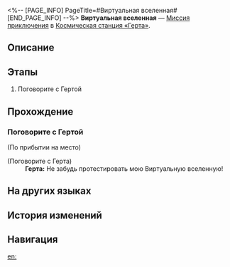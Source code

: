 <%-- [PAGE_INFO]
PageTitle=#Виртуальная вселенная#
[END_PAGE_INFO] --%>
{{Дополнить|Диалоги.}}
{{Миссия Инфобокс
|id              = 4030007
|Название        = 
|Изображение     = Миссия Виртуальная вселенная.png
|Тип             = Миссия приключения
|Событие         = 
|Глава           = 
|Условия         = Завершена [[Миссия приключения]] «[[Виртуальная вселенная I]]»
|Персонажи       = Герта; Первопроходец
|СтартЛокация    = [[Космическая станция «Герта»]] — [[Офис Герты]]
|Мир             = Космическая станция «Герта»
|Предыдущая      = Виртуальная вселенная I
|Следующая       = 
|Награды         = Очки умений*100
}}
'''Виртуальная вселенная''' — [[Миссия приключения]] в [[Космическая станция «Герта»]].

==Описание==
{{Описание|<!--официальное описание из Перекрёстка судеб-->}}

==Этапы==
# Поговорите с Гертой

==Прохождение==
{{Дополнить}}
{{Диалог Конец}}

===Поговорите с Гертой===
{{Описание миссии|тип=Миссия приключения|локация=Офис Герты|Герта просит вас погрузиться в Виртуальную вселенную, созданную Обществом гениев, и притвориться Эоном Освоения. Ваша задача - попытаться узнать секрет Эонов и Путей у виртуальных Эонов.}}
{{Диалог Начало}}
;(По прибытии на место)

;(Поговорите с Герта)
:'''Герта:''' Не забудь протестировать мою Виртуальную вселенную!
{{Диалог Конец}}

==На других языках==
{{На других языках
|en   = Simulated Universe
|zhs  = 模拟宇宙
|zht  = 模擬宇宙
|ja   = 模擬宇宙
|ko   = 시뮬레이션 우주
|es   = Universo Simulado
|fr   = Univers simulé
|ru   = Виртуальная вселенная
|th   = Simulated Universe
|vi   = Vũ Trụ Mô Phỏng
|de   = Universum-Simulation
|id   = Simulated Universe
|pt   = Universo Simulado
}}

==История изменений==
{{История изменений|3.5}}

==Навигация==
{{Миссия приключения Навбокс|Глава }}

[[en:]]
